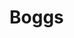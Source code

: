 
# Boggs
<ProjectDetails
  region="Crownlands"
  house="House Boggs"
  type="Keep"
  status="In Progress"
  warp="/warp boggs"
  projectLead="_Simbaa (frm Steineke96)"
  dateStarted="2015-09-07T07:00:00+00:00"
  dateCompleted="undefined"
/>
